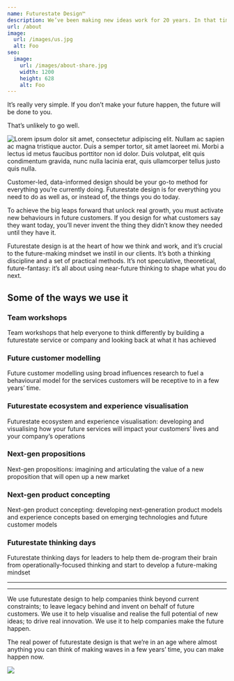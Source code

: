 ```yaml
---
name: Futurestate Design™
description: We’ve been making new ideas work for 20 years. In that time, we’ve worked with over 150 organisations, in 10 countries, delivering over 350 successful programmes.
url: /about
image:
  url: /images/us.jpg
  alt: Foo
seo:
  image:
    url: /images/about-share.jpg
    width: 1200
    height: 628
    alt: Foo
---
```


<p class="intro">It’s really very simple. If you don’t make your future happen, the future will be done to you.</p> 

<p class="intro">That’s unlikely to go well.</p>

![Lorem ipsum dolor sit amet, consectetur adipiscing elit. Nullam ac sapien ac magna tristique auctor. Duis a semper tortor, sit amet laoreet mi. Morbi a lectus id metus faucibus porttitor non id dolor. Duis volutpat, elit quis condimentum gravida, nunc nulla lacinia erat, quis ullamcorper tellus justo quis nulla.](/images/futurestate-design.svg)

Customer-led, data-informed design should be your go-to method for everything you’re currently doing. Futurestate design is for everything you need to do as well as, or instead of, the things you do today.

To achieve the big leaps forward that unlock real growth, you must activate new behaviours in future customers. If you design for what customers say they want today, you’ll never invent the thing they didn’t know they needed until they have it.

Futurestate design is at the heart of how we think and work, and it’s crucial to the future-making mindset we instil in our clients. It’s both a thinking discipline and a set of practical methods. It’s not speculative, theoretical, future-fantasy: it’s all about using near-future thinking to shape what you do next.

## Some of the ways we use it

### Team workshops

Team workshops that help everyone to think differently by building a futurestate service or company and looking back at what it has achieved

### Future customer modelling

Future customer modelling using broad influences research to fuel a behavioural model for the services customers will be receptive to in a few years’ time.

### Futurestate ecosystem and experience visualisation

Futurestate ecosystem and experience visualisation: developing and visualising how your future services will impact your customers’ lives and your company’s operations

### Next-gen propositions

Next-gen propositions: imagining and articulating the value of a new proposition that will open up a new market

### Next-gen product concepting

Next-gen product concepting: developing next-generation product models and experience concepts based on emerging technologies and future customer models

### Futurestate thinking days

Futurestate thinking days for leaders to help them de-program their brain from operationally-focused thinking and start to develop a future-making mindset

---

---

We use futurestate design to help companies think beyond current constraints; to leave legacy behind and invent on behalf of future customers. We use it to help visualise and realise the full potential of new ideas; to drive real innovation. We use it to help companies make the future happen.

The real power of futurestate design is that we’re in an age where almost anything you can think of making waves in a few years’ time, you can make happen now.

![](/images/futurestate-design.jpg)